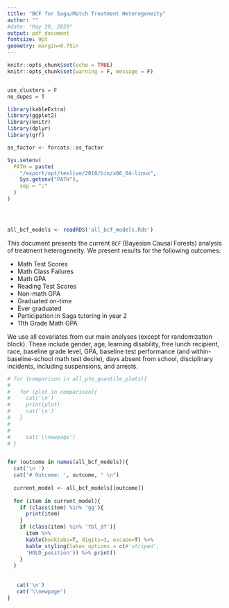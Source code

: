 ```yaml
---
title: "BCF for Saga/Match Treatment Heterogeneity"
author: ""
#date: "May 29, 2020"
output: pdf_document
fontsize: 9pt
geometry: margin=0.75in
---
```


```r
knitr::opts_chunk$set(echo = TRUE)
knitr::opts_chunk$set(warning = F, message = F)


use_clusters = F
no_dupes = T

library(kableExtra)
library(ggplot2)
library(knitr)
library(dplyr)
library(grf)

as_factor <- forcats::as_factor

Sys.setenv(
  PATH = paste(
    "/export/opt/texlive/2018/bin/x86_64-linux",
    Sys.getenv("PATH"),
    sep = ":"
  )
)




all_bcf_models <- readRDS('all_bcf_models.Rds')

```

This document presents the current `BCF` (Bayesian Causal Forests) analysis of treatment heterogeneity. We present results for the following outcomes:

* Math Test Scores
* Math Class Failures
* Math GPA
* Reading Test Scores
* Non-math GPA
* Graduated on-time
* Ever graduated
* Participation in Saga tutoring in year 2
* 11th Grade Math GPA



We use all covariates from our main analyses (except for randomization block). These include gender, age, learning disability, free lunch recipient, race, baseline grade level, GPA, baseline test performance (and within-baseline-school math test decile), days absent from school, disciplinary incidents, including suspensions, and arrests.

\newpage

<!-- ## Section 1: with imputing block means for missing covariates -->
<!-- ```{r, results='asis', include=T, echo=F, fig.height=2} -->
<!-- final_forests_imputed %>% print_forests() -->

<!-- ``` -->

<!-- \newpage -->



<!-- # Decile Heatmaps -->

```r
# for (comparison in all_pte_quantile_plots){
#   
#   for (plot in comparison){
#     cat('\n')
#     print(plot)
#     cat('\n')
#   }
#       
#  
#     cat('\\newpage')
# }


for (outcome in names(all_bcf_models)){
  cat('\n ')
  cat('# Outcome: ', outcome, " \n")
  
  current_model <- all_bcf_models[[outcome]]
  
  for (item in current_model){
    if (class(item) %in% 'gg'){
      print(item)
    }
    if (class(item) %in% 'tbl_df'){
      item %>%
      kable(booktabs=T, digits=3, escape=T) %>%
      kable_styling(latex_options = c(#'striped',
      'HOLD_position')) %>% print()
    }
  }
 
  
   cat('\n')
   cat('\\newpage')
}

```